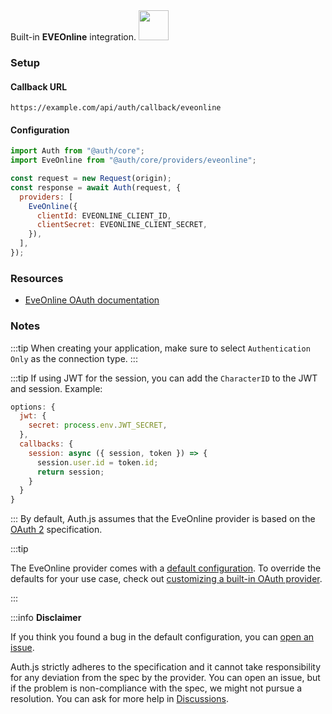 <div
  style={{
    backgroundColor: "#000",
    display: "flex",
    justifyContent: "space-between",
    color: "#fff",
    padding: 16,
  }}
>
  <span>
    Built-in <b>EVEOnline</b> integration.
  </span>
  <a href="https://eveonline.com">
    <img
      style={{ display: "block" }}
      src="/img/providers/eveonline.svg"
      height="48"
      width="48"
    />
  </a>
</div>

### Setup

#### Callback URL

```
https://example.com/api/auth/callback/eveonline
```

#### Configuration

```js
import Auth from "@auth/core";
import EveOnline from "@auth/core/providers/eveonline";

const request = new Request(origin);
const response = await Auth(request, {
  providers: [
    EveOnline({
      clientId: EVEONLINE_CLIENT_ID,
      clientSecret: EVEONLINE_CLIENT_SECRET,
    }),
  ],
});
```

### Resources

- [EveOnline OAuth documentation](https://developers.eveonline.com/blog/article/sso-to-authenticated-calls)

### Notes

:::tip
When creating your application, make sure to select `Authentication Only` as the connection type.
:::

:::tip
If using JWT for the session, you can add the `CharacterID` to the JWT and session. Example:

```js
options: {
  jwt: {
    secret: process.env.JWT_SECRET,
  },
  callbacks: {
    session: async ({ session, token }) => {
      session.user.id = token.id;
      return session;
    }
  }
}
```

:::
By default, Auth.js assumes that the EveOnline provider is
based on the [OAuth 2](https://www.rfc-editor.org/rfc/rfc6749.html) specification.

:::tip

The EveOnline provider comes with a [default configuration](https://github.com/nextauthjs/next-auth/blob/main/packages/core/src/providers/eveonline.ts).
To override the defaults for your use case, check out [customizing a built-in OAuth provider](https://authjs.dev/guides/providers/custom-provider#override-default-options).

:::

:::info **Disclaimer**

If you think you found a bug in the default configuration, you can [open an issue](https://authjs.dev/new/provider-issue).

Auth.js strictly adheres to the specification and it cannot take responsibility for any deviation from
the spec by the provider. You can open an issue, but if the problem is non-compliance with the spec,
we might not pursue a resolution. You can ask for more help in [Discussions](https://authjs.dev/new/github-discussions).
